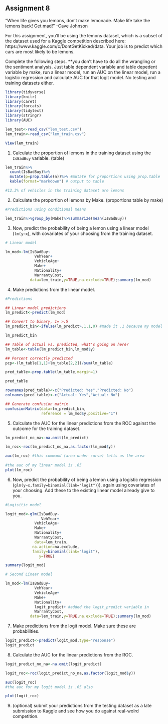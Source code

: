 Assignment 8
---

"When life gives you lemons, don’t make lemonade. Make life take the lemons back! Get mad!" -Cave Johnson

For this assignment, you'll be using the lemons dataset, which is a subset of the dataset used for a Kaggle competition described here: 
https://www.kaggle.com/c/DontGetKicked/data. Your job is to predict which cars are most likely to be lemons. 

Complete the following steps.
**you don't have to do all the wrangling or the sentiment analysis. Just table dependent variable and table depedent variable by make, run a linear model, run an AUC on the linear model, run a logistic regression and calculate AUC for that logit model. No testing and training datasets either. 

```r
library(tidyverse)
library(knitr)
library(caret)
library(forcats)
library(tidytext)
library(stringr)
library(AUC)
```

```r
lem_test<-read_csv("lem_test.csv")
lem_train<-read_csv("lem_train.csv")

View(lem_train)
```
1. Calculate the proportion of lemons in the training dataset using the `IsBadBuy` variable. (table)
```r
lem_train%>%
  count(IsBadBuy)%>% 
  mutate(p=prop.table(n))%>% #mutate for proportions using prop.table
  kable(format="markdown") # output to table

#12.3% of vehicles in the training dataset are lemons
```
2. Calculate the proportion of lemons by Make. (proportions table by make)
```r
#Predictions using conditional means

lem_train%>%group_by(Make)%>%summarize(mean(IsBadBuy))
```


3. Now, predict the probability of being a lemon using a linear model (`lm(y~x`), with covariates of your choosing from the training dataset. 
```r
# Linear model

lm_mod<-lm(IsBadBuy~
             VehYear+
             VehicleAge+ 
             Make+ 
             Nationality+
             WarrantyCost,
           data=lem_train,y=TRUE,na.exclude=TRUE);summary(lm_mod)
```

4. Make predictions from the linear model.
```r
#Predictions

## Linear model predictions
lm_predict<-predict(lm_mod)

## Convert to binary, 1= >.5
lm_predict_bin<-ifelse(lm_predict>.1,1,0) #made it .1 because my model was incredibly sensitive but not very specific at first (was classifying everyone as a 1 when the prediction is above a .1)

lm_predict_bin 

## Table of actual vs. predicted, what's going on here?
lm_table<-table(lm_predict_bin,lm_mod$y)

## Percent correctly predicted
pcp<-(lm_table[1,1]+lm_table[2,2])/sum(lm_table)

pred_table<-prop.table(lm_table,margin=1)

pred_table

rownames(pred_table)<-c("Predicted: Yes","Predicted: No")
colnames(pred_table)<-c("Actual: Yes","Actual: No")

## Generate confusion matrix
confusionMatrix(data=lm_predict_bin,
                reference = lm_mod$y,positive="1")
```

5. Calculate the AUC for the linear predictions from the ROC against the outcome for the training dataset. 
```r
lm_predict_no_na<-na.omit(lm_predict)

lm_roc<-roc(lm_predict_no_na,as.factor(lm_mod$y))

auc(lm_roc) #this command (area under curve) tells us the area
 
#the auc of my linear model is .65
plot(lm_roc)
```

6. Now, predict the probability of being a lemon using a logistic regression (`glm(y~x,family=binomial(link="logit")`)), again using covariates of your choosing. Add these to the existing linear model already give to you.  
```r
#Logisitic model

logit_mod<-glm(IsBadBuy~ 
                VehYear+
             VehicleAge+ 
             Make+ 
             Nationality+
             WarrantyCost,
             data=lem_train,
            na.action=na.exclude,
            family=binomial(link="logit"),
               y=TRUE)

summary(logit_mod)
```
```r
# Second Linear model

lm_mod<-lm(IsBadBuy~
             VehYear+
             VehicleAge+ 
             Make+ 
             Nationality+
             logit_predict+ #added the logit_predict variable in
             WarrantyCost,
           data=lem_train,y=TRUE,na.exclude=TRUE);summary(lm_mod)
```

7. Make predictions from the logit model. Make sure these are probabilities. 
```r
logit_predict<-predict(logit_mod,type="response")
logit_predict
```

8. Calculate the AUC for the linear predictions from the ROC. 
```r
logit_predict_no_na<-na.omit(logit_predict)

logit_roc<-roc(logit_predict_no_na,as.factor(logit_mod$y))

auc(logit_roc) 
#the auc for my logit model is .65 also

plot(logit_roc)
```
9. (optional) submit your predictions from the testing dataset as a late submission to Kaggle and see how you do against real-wolrd competition. 